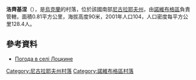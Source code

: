 {{coord|47|31|34|N|32|45|1|E|scale:100000|display=title}}

'''洛齊基涅'''（{{lang-uk|Лоцкине}}），是[[烏克蘭|烏克蘭]]的村落，位於該國南部[[尼古拉耶夫州|尼古拉耶夫州]]，由[[諾維布格區|諾維布格區]]負責管轄，面積0.81平方公里，海拔高度90米，2001年人口104，人口密度每平方公里128.4人。

==參考資料==
* [http://weather.in.ua/ua/nikolaevskaja/13876 Погода в селі Лоцкине] {{Wayback|url=http://weather.in.ua/ua/nikolaevskaja/13876 |date=20160606140533 }}

[[Category:尼古拉耶夫州村落|Category:尼古拉耶夫州村落]]
[[Category:諾維布格區村落|Category:諾維布格區村落]]


{{Mykolaiv-geo-stub}}